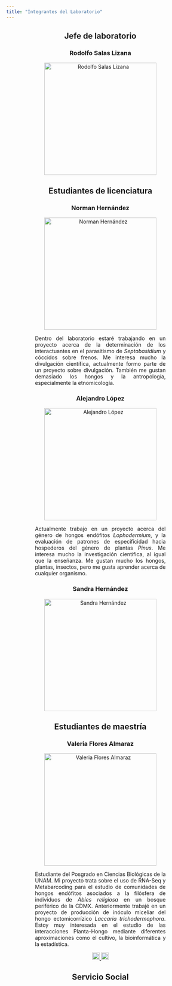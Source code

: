 ```yaml
---
title: "Integrantes del Laboratorio"
---
```

<div style="text-align: center; max-width: 350px; margin: 0 auto;">

<h2>Jefe de laboratorio</h2>

<h3>Rodolfo Salas Lizana</h3>

<img src="./img/Rodo.jpeg" alt="Rodolfo Salas Lizana" width="300px"/>
<br>

<h2>Estudiantes de licenciatura</h2>

<h3>Norman Hernández</h3>

<img src="./img/Norman.jpeg" alt="Norman Hernández" width="300px"/>
<p style="text-align: justify;">
Dentro del laboratorio estaré trabajando en un proyecto acerca de la determinación de los interactuantes en el parasitismo de <i>Septobasidium</i> y cóccidos sobre frenos. Me interesa mucho la divulgación científica, actualmente formo parte de un proyecto sobre divulgación. También me gustan demasiado los hongos y la antropología, especialmente la etnomicología.
</p>

<h3>Alejandro López</h3>

<img src="./img/Ale.jpg" alt="Alejandro López" width="300px"/>
<p style="text-align: justify;">
Actualmente trabajo en un proyecto acerca del género de hongos endófitos <i>Lophodermium</i>, y la evaluación de patrones de especificidad hacia hospederos del género de plantas <i>Pinus</i>. Me interesa mucho la investigación científica, al igual que la enseñanza. Me gustan mucho los hongos, plantas, insectos, pero me gusta aprender acerca de cualquier organismo.
</p>

<h3>Sandra Hernández</h3>
<img src="./img/Sandra.jpg" alt="Sandra Hernández" width="300px"/>

<h2>Estudiantes de maestría</h2>

<h3>Valeria Flores Almaraz</h3>

<img src="./img/Valeria.jpg" alt="Valeria Flores Almaraz" width="300px"/>
<p style="text-align: justify;">
Estudiante del Posgrado en Ciencias Biológicas de la UNAM. Mi proyecto trata sobre el uso de RNA-Seq y Metabarcoding para el estudio de comunidades de hongos endófitos asociados a la filósfera de individuos de <i>Abies religiosa</i> en un bosque periférico de la CDMX. Anteriormente trabajé en un proyecto de producción de inóculo miceliar del hongo ectomicorrízico <i>Laccaria trichodermophora</i>. Estoy muy interesada en el estudio de las interacciones Planta-Hongo mediante diferentes aproximaciones como el cultivo, la bioinformática y la estadística.
</p>

<a href="https://github.com/valeriafloral">
  <img src="./img/github.png" alt="GitHub" width="20px"/>
</a>
<a href="https://www.researchgate.net/profile/Valeria-Flores-Almaraz">
  <img src="./img/rg.png" alt="ResearchGate" width="20px"/>
</a>

<h2>Servicio Social</h2>

</div>